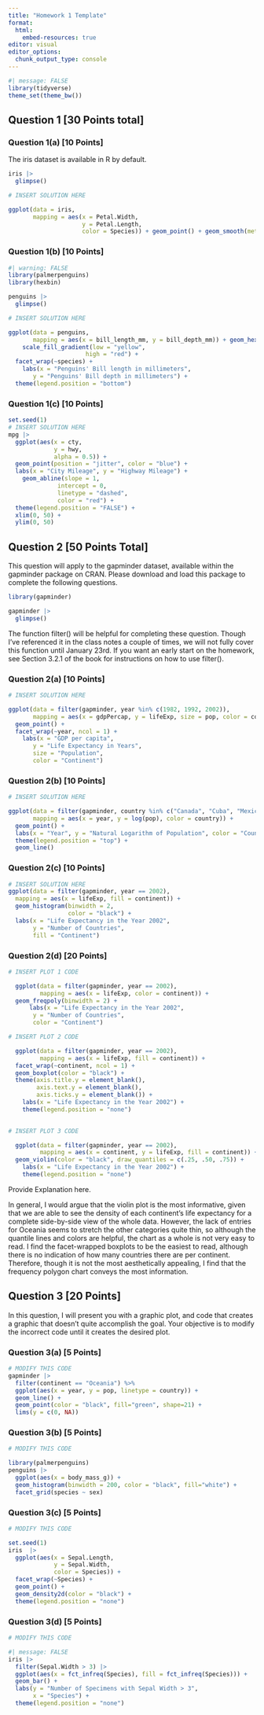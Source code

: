 ```yaml
---
title: "Homework 1 Template"
format: 
  html:
    embed-resources: true
editor: visual
editor_options: 
  chunk_output_type: console
---
```


```r
#| message: FALSE
library(tidyverse)
theme_set(theme_bw())
```

## Question 1 \[30 Points total\]

### Question 1(a) \[10 Points\]

The iris dataset is available in R by default.

```r
iris |>
  glimpse()

# INSERT SOLUTION HERE

ggplot(data = iris,
       mapping = aes(x = Petal.Width,
                     y = Petal.Length,
                     color = Species)) + geom_point() + geom_smooth(method = "lm")
```

### Question 1(b) \[10 Points\]

```r
#| warning: FALSE
library(palmerpenguins)
library(hexbin)

penguins |>
  glimpse()

# INSERT SOLUTION HERE

ggplot(data = penguins,
       mapping = aes(x = bill_length_mm, y = bill_depth_mm)) + geom_hex(color = "black") + 
    scale_fill_gradient(low = "yellow",
                      high = "red") + 
  facet_wrap(~species) + 
    labs(x = "Penguins' Bill length in millimeters",
       y = "Penguins' Bill depth in millimeters") +
  theme(legend.position = "bottom")
```

### Question 1(c) \[10 Points\]

```r
set.seed(1)
# INSERT SOLUTION HERE
mpg |>
  ggplot(aes(x = cty, 
             y = hwy,
             alpha = 0.5)) + 
  geom_point(position = "jitter", color = "blue") + 
  labs(x = "City Mileage", y = "Highway Mileage") + 
    geom_abline(slope = 1,
              intercept = 0,
              linetype = "dashed",
              color = "red") + 
  theme(legend.position = "FALSE") +
  xlim(0, 50) + 
  ylim(0, 50)
```

## Question 2 \[50 Points Total\]

This question will apply to the gapminder dataset, available within the gapminder package on CRAN. Please download and load this package to complete the following questions.

```r
library(gapminder)

gapminder |>
  glimpse()
```

The function filter() will be helpful for completing these question. Though I've referenced it in the class notes a couple of times, we will not fully cover this function until January 23rd. If you want an early start on the homework, see Section 3.2.1 of the book for instructions on how to use filter().

### Question 2(a) \[10 Points\]

```r
# INSERT SOLUTION HERE

ggplot(data = filter(gapminder, year %in% c(1982, 1992, 2002)),
       mapping = aes(x = gdpPercap, y = lifeExp, size = pop, color = continent)) +
  geom_point() +
  facet_wrap(~year, ncol = 1) + 
    labs(x = "GDP per capita",
       y = "Life Expectancy in Years",
       size = "Population",
       color = "Continent")
```

### Question 2(b) \[10 Points\]

```r
# INSERT SOLUTION HERE

ggplot(data = filter(gapminder, country %in% c("Canada", "Cuba", "Mexico", "United States")),
       mapping = aes(x = year, y = log(pop), color = country)) +
  geom_point() +
  labs(x = "Year", y = "Natural Logarithm of Population", color = "Country") + 
  theme(legend.position = "top") + 
  geom_line()
```

### Question 2(c) \[10 Points\]

```r
# INSERT SOLUTION HERE
ggplot(data = filter(gapminder, year == 2002),
  mapping = aes(x = lifeExp, fill = continent)) +
  geom_histogram(binwidth = 2,
                 color = "black") +
  labs(x = "Life Expectancy in the Year 2002",
       y = "Number of Countries",
       fill = "Continent")
```

### Question 2(d) \[20 Points\]

```r
# INSERT PLOT 1 CODE

  ggplot(data = filter(gapminder, year == 2002), 
         mapping = aes(x = lifeExp, color = continent)) +
  geom_freqpoly(binwidth = 2) + 
      labs(x = "Life Expectancy in the Year 2002",
       y = "Number of Countries",
       color = "Continent")
```

```r
# INSERT PLOT 2 CODE

  ggplot(data = filter(gapminder, year == 2002), 
         mapping = aes(x = lifeExp, fill = continent)) +
  facet_wrap(~continent, ncol = 1) +
  geom_boxplot(color = "black") + 
  theme(axis.title.y = element_blank(),
        axis.text.y = element_blank(),
        axis.ticks.y = element_blank()) +
    labs(x = "Life Expectancy in the Year 2002") + 
    theme(legend.position = "none")
    
```

```r
# INSERT PLOT 3 CODE

  ggplot(data = filter(gapminder, year == 2002), 
         mapping = aes(x = continent, y = lifeExp, fill = continent)) +
  geom_violin(color = "black", draw_quantiles = c(.25, .50, .75)) + 
    labs(x = "Life Expectancy in the Year 2002") + 
    theme(legend.position = "none")
```

Provide Explanation here.

In general, I would argue that the violin plot is the most informative, given that we are able to see the density of each continent's life expectancy for a complete side-by-side view of the whole data. However, the lack of entries for Oceania seems to stretch the other categories quite thin, so although the quantile lines and colors are helpful, the chart as a whole is not very easy to read. I find the facet-wrapped boxplots to be the easiest to read, although there is no indication of how many countries there are per continent. Therefore, though it is not the most aesthetically appealing, I find that the frequency polygon chart conveys the most information.

## Question 3 \[20 Points\]

In this question, I will present you with a graphic plot, and code that creates a graphic that doesn't quite accomplish the goal. Your objective is to modify the incorrect code until it creates the desired plot.

### Question 3(a) \[5 Points\]

```r
# MODIFY THIS CODE
gapminder |>
  filter(continent == "Oceania") %>% 
  ggplot(aes(x = year, y = pop, linetype = country)) + 
  geom_line() +
  geom_point(color = "black", fill="green", shape=21) +
  lims(y = c(0, NA))
```

### Question 3(b) \[5 Points\]

```r
# MODIFY THIS CODE

library(palmerpenguins)
penguins |>
  ggplot(aes(x = body_mass_g)) +
  geom_histogram(binwidth = 200, color = "black", fill="white") +
  facet_grid(species ~ sex)
```

### Question 3(c) \[5 Points\]

```r
# MODIFY THIS CODE

set.seed(1)
iris  |>
  ggplot(aes(x = Sepal.Length,
             y = Sepal.Width,
             color = Species)) +
  facet_wrap(~Species) + 
  geom_point() +
  geom_density2d(color = "black") + 
  theme(legend.position = "none")
```

### Question 3(d) \[5 Points\]

```r
# MODIFY THIS CODE

#| message: FALSE
iris |>
  filter(Sepal.Width > 3) |>
  ggplot(aes(x = fct_infreq(Species), fill = fct_infreq(Species))) +
  geom_bar() +
  labs(y = "Number of Specimens with Sepal Width > 3",
       x = "Species") + 
  theme(legend.position = "none")
```
